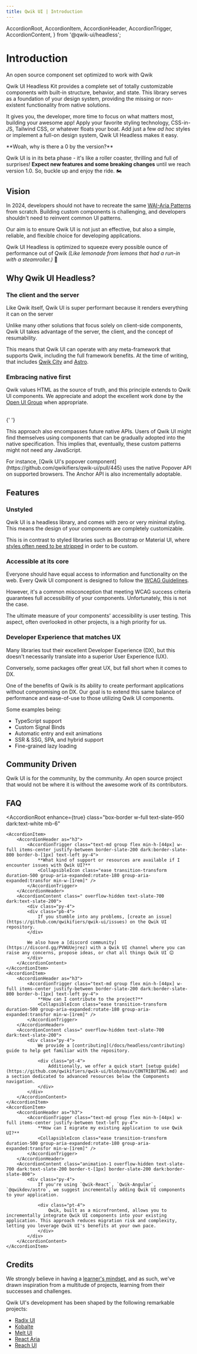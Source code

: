 ```yaml
---
title: Qwik UI | Introduction
---
```


  AccordionRoot,
  AccordionItem,
  AccordionHeader,
  AccordionTrigger,
  AccordionContent,
} from '@qwik-ui/headless';


# Introduction

<div class="mb-4 mt-[-8px] text-xl font-semibold text-slate-600 dark:text-slate-500">
  An open source component set optimized to work with Qwik
</div>

Qwik UI Headless Kit provides a complete set of totally customizable components with built-in structure, behavior, and state. This library serves as a foundation of your design system, providing the missing or non-existent functionality from native solutions.

It gives you, the developer, more time to focus on what matters most, building your awesome app! Apply your favorite styling technology, CSS-in-JS, Tailwind CSS, or whatever floats your boat. Add just a few _ad hoc_ styles or implement a full-on design system, Qwik UI Headless makes it easy.

<Note status="warning">
**Woah, why is there a 0 by the version?**

Qwik UI is in its beta phase - it's like a roller coaster, thrilling and full of surprises! **Expect new features and some breaking changes** until we reach version 1.0. So, buckle up and enjoy the ride. 🏍️

</Note>

## Vision

In 2024, developers should not have to recreate the same [WAI-Aria Patterns](https://www.w3.org/WAI/ARIA/apg/patterns/) from scratch. Building custom components is challenging, and developers shouldn't need to reinvent common UI patterns.

Our aim is to ensure Qwik UI is not just an effective, but also a simple, reliable, and flexible choice for developing applications.

Qwik UI Headless is optimized to squeeze every possible ounce of performance out of Qwik _(Like lemonade from lemons that had a run-in with a steamroller.)_ 🥤

## Why Qwik UI Headless?

### The client and the server

Like Qwik itself, Qwik UI is super performant because it renders everything it can on the server

Unlike many other solutions that focus solely on client-side components, Qwik UI takes advantage of the server, the client, and the concept of resumability.

This means that Qwik UI can operate with any meta-framework that supports Qwik, including the full framework benefits. At the time of writing, that includes [Qwik City](https://qwik.builder.io/docs/qwikcity/) and [Astro](https://astro.build/).

### Embracing native first

Qwik values HTML as the source of truth, and this principle extends to Qwik UI components. We appreciate and adopt the excellent work done by the [Open UI Group](https://open-ui.org/) when appropriate.

<div class="mx-[-24px] mx-[-32px]">
  <HeadlessArt class="dark:shadow-dark-high shadow-dark-low rounded-lg border-2 border-white" />
</div>

<br />{' '}

This approach also encompasses future native APIs. Users of Qwik UI might find themselves using components that can be gradually adopted into the native specification. This implies that, eventually, these custom patterns might not need any JavaScript.

<Note status="info">
  For instance, [Qwik UI's popover
  component](https://github.com/qwikifiers/qwik-ui/pull/445) uses the native Popover API
  on supported browsers. The Anchor API is also incrementally adoptable.
</Note>

## Features

### Unstyled

Qwik UI is a headless library, and comes with zero or very minimal styling. This means the design of your components are completely customizable.

<CodeSnippet name="headless-jsx" />

This is in contrast to styled libraries such as Bootstrap or Material UI, where [styles often need to be stripped](https://www.smashingmagazine.com/2022/05/you-dont-need-ui-framework/) in order to be custom.

<CodeSnippet name="headless-css.css" />

### Accessible at its core

Everyone should have equal access to information and functionality on the web. Every Qwik UI component is designed to follow the [WCAG Guidelines](https://www.w3.org/WAI/standards-guidelines/wcag/).

However, it's a common misconception that meeting WCAG success criteria guarantees full accessibility of your components. Unfortunately, this is not the case.

The ultimate measure of your components' accessibility is user testing. This aspect, often overlooked in other projects, is a high priority for us.

### Developer Experience that matches UX

Many libraries tout their excellent Developer Experience (DX), but this doesn't necessarily translate into a superior User Experience (UX).

Conversely, some packages offer great UX, but fall short when it comes to DX.

One of the benefits of Qwik is its ability to create performant applications without compromising on DX. Our goal is to extend this same balance of performance and ease-of-use to those utilizing Qwik UI components.

Some examples being:

- TypeScript support
- Custom Signal Binds
- Automatic entry and exit animations
- SSR & SSG, SPA, and hybrid support
- Fine-grained lazy loading

## Community Driven

Qwik UI is for the community, by the community. An open source project that would not be where it is without the awesome work of its contributors.

<AllContributors />

## FAQ

<AccordionRoot
    enhance={true}
    class="box-border w-full text-slate-950 dark:text-white mb-6"
>
    <AccordionItem>
        <AccordionHeader as="h3">
            <AccordionTrigger class="text-md group flex min-h-[44px] w-full items-center justify-between border-slate-200 dark:border-slate-800 border-b-[1px] text-left py-4">
                **What kind of support or resources are available if I encounter issues with Qwik UI?**
                <CollapsibleIcon class="ease transition-transform duration-500 group-aria-expanded:rotate-180 group-aria-expanded:transfor min-w-[1rem]" />
            </AccordionTrigger>
        </AccordionHeader>
        <AccordionContent class=" overflow-hidden text-slate-700 dark:text-slate-200">
            <div class="py-4">
            <div class="pb-4">
                If you stumble into any problems, [create an issue](https://github.com/qwikifiers/qwik-ui/issues) on the Qwik UI repository.
            </div>

            We also have a [discord community](https://discord.gg/PVWUUejrez) with a Qwik UI channel where you can raise any concerns, propose ideas, or chat all things Qwik UI 😊
            </div>
        </AccordionContent>
    </AccordionItem>
    <AccordionItem>
        <AccordionHeader as="h3">
            <AccordionTrigger class="text-md group flex min-h-[44px] w-full items-center justify-between border-slate-200 dark:border-slate-800 border-b-[1px] text-left py-4">
                **How can I contribute to the project?**
                <CollapsibleIcon class="ease transition-transform duration-500 group-aria-expanded:rotate-180 group-aria-expanded:transfor min-w-[1rem]" />
            </AccordionTrigger>
        </AccordionHeader>
        <AccordionContent class=" overflow-hidden text-slate-700 dark:text-slate-200">
            <div class="py-4">
                We provide a [contributing](/docs/headless/contributing) guide to help get familiar with the repository.

                <div class="pt-4">
                    Additionally, we offer a quick start [setup guide](https://github.com/qwikifiers/qwik-ui/blob/main/CONTRIBUTING.md) and a section dedicated to advanced resources below the Components navigation.
                </div>
            </div>
        </AccordionContent>
    </AccordionItem>
    <AccordionItem>
        <AccordionHeader as="h3">
            <AccordionTrigger class="text-md group flex min-h-[44px] w-full items-center justify-between text-left py-4">
                **How can I migrate my existing application to use Qwik UI?**
                <CollapsibleIcon class="ease transition-transform duration-500 group-aria-expanded:rotate-180 group-aria-expanded:transfor min-w-[1rem]" />
            </AccordionTrigger>
        </AccordionHeader>
        <AccordionContent class="animation-1 overflow-hidden text-slate-700 dark:text-slate-200 border-t-[1px] border-slate-200 dark:border-slate-800">
            <div class="py-4">
                If you're using `Qwik-React`, `Qwik-Angular`, `@qwikdev/astro`, we suggest incrementally adding Qwik UI components to your application.

                <div class="pt-4">
                    Qwik, built as a microfrontend, allows you to incrementally integrate Qwik UI components into your existing application. This approach reduces migration risk and complexity, letting you leverage Qwik UI's benefits at your own pace.
                </div>
            </div>
        </AccordionContent>
    </AccordionItem>

</AccordionRoot>

## Credits

We strongly believe in having a [learner's mindset](https://www.jakeyou.com/blog/learners-mindset-how-to-be-a-learner), and as such, we've drawn inspiration from a multitude of projects, learning from their successes and challenges.

Qwik UI's development has been shaped by the following remarkable projects:

- [Radix UI](https://www.radix-ui.com/)
- [Kobalte](https://kobalte.dev/docs/core/overview/introduction)
- [Melt UI](https://www.melt-ui.com/docs/introduction)
- [React Aria](https://react-spectrum.adobe.com/react-aria/)
- [Reach UI](https://reach.tech/)
